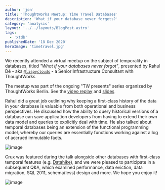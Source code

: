 ```yaml
---
author: 'jon'
title: 'ThoughtWorks Meetup: Time Travel Databases'
description: 'What if your database never forgets?'
category: 'analysis'
layout: '../../layouts/BlogPost.astro'
tags:
  - 'xtdb'
publishedDate: '18 Dec 2020'
heroImage: 'timetravel.jpg'
---
```



We recently attended a virtual meetup on the subject of temporality in
databases, titled _\"What if your databases never forgot\"_, presented
by Rahul Dé - aka [`@lispyclouds`](https://twitter.com/lispyclouds) - a
Senior Infrastructure Consultant with ThoughtWorks.

The meetup was part of the ongoing \"TW presents\" series organized by
ThoughtWorks Berlin. See the [video replay](https://thoughtworks.zoom.us/rec/play/gtlK2A-0W29t6gp5w_FAjynhEdMutgooHTAfPZ7uECWkoUOSTuT3EKmNOi3EeWtzC57F7Rn4ZXBCDJ7J.bI8wEe1Nye42sZID?continueMode=true)
and
[slides](https://speakerdeck.com/lispyclouds/what-if-your-databases-never-forgot).

Rahul did a great job outlining why keeping a first-class history of the
data in your database is valuable from both operational and business
perspectives. He discussed how the ability to query historical versions
of a database can save application developers from having to extend
their own data model and queries to explicitly deal with time. He also
talked about temporal databases being an extension of the functional
programming model, whereby our queries are essentially functions working
against a log of accrued immutable facts.

<Image alt='image' src={twTmp} />

Crux was featured during the talk alongside other databases with
first-class temporal features (e.g.
[Datahike](https://github.com/replikativ/datahike)), and we were pleased
to participate in a subsequent Q&A, which examined performance, data
eviction, data migration, SQL 2011, schema(less) design and more. We
hope you enjoy it!

<Image alt='image' src={cruxTwDoc} />
